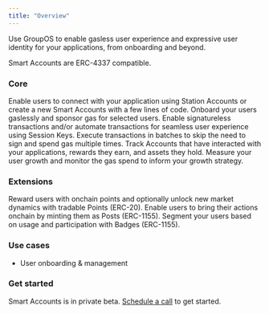 ```yaml
---
title: "Overview"
---
```


Use GroupOS to enable gasless user experience and expressive user identity for your applications, from onboarding and beyond. 

Smart Accounts are ERC-4337 compatible.


### Core 
<AccordionGroup>
    <Accordion title="Log in with Station">
        Enable users to connect with your application using Station Accounts or create a new Smart Accounts with a few lines of code.
    </Accordion>
    <Accordion title="Gas Policies">
        Onboard your users gaslessly and sponsor gas for selected users.
    </Accordion>
    <Accordion title="Session Keys">
        Enable signatureless transactions and/or automate transactions for seamless user experience using Session Keys.
    </Accordion>
    <Accordion title="Batch Transactions">
        Execute transactions in batches to skip the need to sign and spend gas multiple times. 
    </Accordion>
    <Accordion title="Directory">
        Track Accounts that have interacted with your applications, rewards they earn, and assets they hold.
    </Accordion>
    <Accordion title="Analytics">
        Measure your user growth and monitor the gas spend to inform your growth strategy.
    </Accordion>
</AccordionGroup>

### Extensions
<AccordionGroup>
    <Accordion title="Points">
        Reward users with onchain points and optionally unlock new market dynamics with tradable Points (ERC-20).
    </Accordion>
    <Accordion title="Posts">
        Enable users to bring their actions onchain by minting them as Posts (ERC-1155).
    </Accordion>
    <Accordion title="Badges">
        Segment your users based on usage and participation with Badges (ERC-1155).
    </Accordion>
</AccordionGroup>


### Use cases
- User onboarding & management

### Get started
Smart Accounts is in private beta. [Schedule a call](https://calendly.com/fakepixels/station-partnership) to get started.
